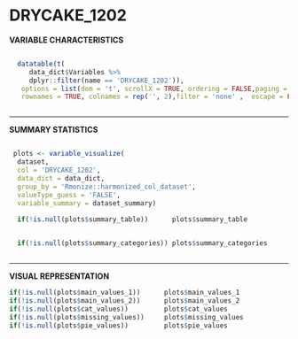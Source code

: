 # DRYCAKE\_1202{.unnumbered #var91}


**VARIABLE CHARACTERISTICS**

<div style= "display:flex; margin:auto" > 


```r

  
  datatable(t(
     data_dict$Variables %>%
     dplyr::filter(name == 'DRYCAKE_1202')),
   options = list(dom = 't', scrollX = TRUE, ordering = FALSE,paging = FALSE),
   rownames = TRUE, colnames = rep('', 2),filter = 'none' ,  escape = FALSE)

```

</div>



----------------------------------------------------------------------

**SUMMARY STATISTICS**

<div style= "display:flex; margin:auto" > 


```r

        
 plots <- variable_visualize(
  dataset,
  col = 'DRYCAKE_1202',
  data_dict = data_dict, 
  group_by = 'Rmonize::harmonized_col_dataset',
  valueType_guess = 'FALSE',
  variable_summary = dataset_summary)       
        
  if(!is.null(plots$summary_table))      plots$summary_table                  

```

</div>


<div style= "display:flex; margin:auto" > 


```r

        
  if(!is.null(plots$summary_categories)) plots$summary_categories             

```

</div>


---------------------------------------------------------------------

**VISUAL REPRESENTATION**

```r

        
if(!is.null(plots$main_values_1))      plots$main_values_1
if(!is.null(plots$main_values_2))      plots$main_values_2
if(!is.null(plots$cat_values))         plots$cat_values
if(!is.null(plots$missing_values))     plots$missing_values
if(!is.null(plots$pie_values))         plots$pie_values                       

```


